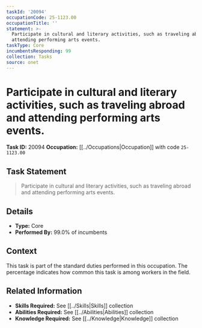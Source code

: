 ```yaml
---
taskId: '20094'
occupationCode: 25-1123.00
occupationTitle: ''
statement: >-
  Participate in cultural and literary activities, such as traveling abroad and
  attending performing arts events.
taskType: Core
incumbentsResponding: 99
collection: Tasks
source: onet
---
```

# Participate in cultural and literary activities, such as traveling abroad and attending performing arts events.

**Task ID:** 20094
**Occupation:** [[../Occupations|Occupation]] with code `25-1123.00`

## Task Statement

> Participate in cultural and literary activities, such as traveling abroad and attending performing arts events.

## Details

- **Type:** Core
- **Performed By:** 99.0% of incumbents

## Context

This task is part of the standard duties performed in this occupation. The percentage indicates how common this task is among workers in the field.

## Related Information

- **Skills Required:** See [[../Skills|Skills]] collection
- **Abilities Required:** See [[../Abilities|Abilities]] collection
- **Knowledge Required:** See [[../Knowledge|Knowledge]] collection
